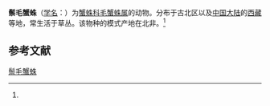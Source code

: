 {{Speciesbox
| name = 鬃毛蟹蛛
| status = 
| status_system = 
| image = 
| genus = Heriaeus
| species = setiger
| authority = (O.P.Cambridge, 1872)<ref name='id14522'>{{cite web| url =http://www.bioinfo.cn/db05/BjdwSpecies.php?action=view&id=14522| title =鬃毛蟹蛛| work =《中国动物物种编目数据库》| publisher =中国科学院微生物研究所| author =中国科学院动物研究所| accessdate =2009-04-28| deadurl =yes| archiveurl =https://web.archive.org/web/20160305052745/http://www.bioinfo.cn/db05/BjdwSpecies.php?action=view&id=14522| archivedate =2016-03-05}}</ref>
}}

'''鬃毛蟹蛛'''（[[学名|学名]]：{{lang|la|''Heriaeus setiger''}}）为[[蟹蛛科|蟹蛛科]][[毛蟹蛛属|毛蟹蛛属]]的动物。分布于古北区以及[[中国大陆|中国大陆]]的[[西藏|西藏]]等地，常生活于草丛。该物种的模式产地在北非。<ref name='id14522'/>

== 参考文献 ==
{{reflist}}

{{Wikispecies|Heriaeus setiger}}
{{Taxonbar|from=Q2536752}}

[[Category:毛蟹蛛属|鬃毛蟹蛛]]


{{蜘蛛小作品}}